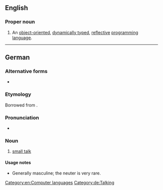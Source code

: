 {{also|smalltalk|small talk|small-talk|Small Talk}}
==English==
{{wikipedia}}

===Proper noun===
{{en-proper noun}}

# {{lb|en|computing}} An [[object-oriented]], [[dynamically typed]], [[reflective]] [[programming language]].

[[Category:en:Computer languages]]

----

==German==

===Alternative forms===
* {{l|de|Small Talk}}

===Etymology===
Borrowed from {{bor|de|en|small talk}}.

===Pronunciation===
* {{IPA|lang=de|/ˈsmɔːlˌtɔːk/|/ˈsmɔlˌtoːk/}}

===Noun===
{{de-noun|m|g2=n||Smalltalks}}

# [[small talk]]

====Usage notes====
* Generally masculine; the neuter is very rare.

[[Category:de:Talking]]
